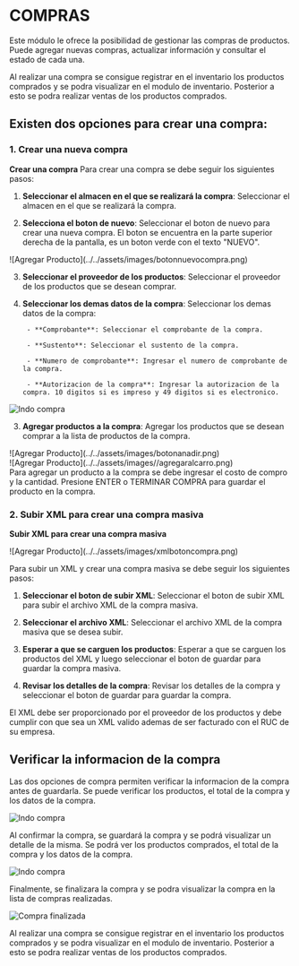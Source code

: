 
# **COMPRAS**


Este módulo le ofrece la posibilidad de gestionar las compras de productos. Puede agregar nuevas compras, actualizar información y consultar el estado de cada una.


<Callout type="info" >
  Al realizar una compra se consigue registrar en el inventario los productos comprados y se podra visualizar en el modulo de inventario. Posterior a esto se podra realizar ventas de los productos comprados.
</Callout>

## Existen dos opciones para crear una compra:


### 1. Crear una nueva compra
**Crear una compra**
Para crear una compra se debe seguir los siguientes pasos:

1. **Seleccionar el almacen en el que se realizará la compra**: Seleccionar el almacen en el que se realizará la compra.

2. **Selecciona el boton de nuevo**: Seleccionar el boton de nuevo para crear una nueva compra. El boton se encuentra en la parte superior derecha de la pantalla, es un boton verde con el texto "NUEVO".



<div
    style={{display: 'flex', justifyContent: 'center', alignItems: 'center'}}
>
![Agregar Producto](../../assets/images/botonnuevocompra.png)

</div>

3. **Seleccionar el proveedor de los productos**: Seleccionar el proveedor de los productos que se desean comprar.







4. **Seleccionar los demas datos de la compra**: Seleccionar los demas datos de la compra:
    
        - **Comprobante**: Seleccionar el comprobante de la compra.

        - **Sustento**: Seleccionar el sustento de la compra.

        - **Numero de comprobante**: Ingresar el numero de comprobante de la compra.

        - **Autorizacion de la compra**: Ingresar la autorizacion de la compra. 10 digitos si es impreso y 49 digitos si es electronico.


![Indo compra](../../assets/images/infocompra.png)



3. **Agregar productos a la compra**: Agregar los productos que se desean comprar a la lista de productos de la compra.

<div
    style={{display: 'flex', justifyContent: 'center', alignItems: 'center'}}
>
![Agregar Producto](../../assets/images/botonanadir.png)

</div>


<div
    style={{display: 'flex', justifyContent: 'center', alignItems: 'center'}}
>
![Agregar Producto](../../assets/images//agregaralcarro.png)

</div>

<Callout type="info" >
Para agregar un producto a la compra se debe ingresar el costo de compro y la cantidad. Presione ENTER o TERMINAR COMPRA para guardar el producto en la compra.
</Callout>


### 2. Subir XML para crear una compra masiva
**Subir XML para crear una compra masiva**

<div
    style={{display: 'flex', justifyContent: 'center', alignItems: 'center'}}
>
![Agregar Producto](../../assets/images/xmlbotoncompra.png)

</div>


Para subir un XML y crear una compra masiva se debe seguir los siguientes pasos:

1. **Seleccionar el boton de subir XML**: Seleccionar el boton de subir XML para subir el archivo XML de la compra masiva.

2. **Seleccionar el archivo XML**: Seleccionar el archivo XML de la compra masiva que se desea subir.

3. **Esperar a que se carguen los productos**: Esperar a que se carguen los productos del XML y luego seleccionar el boton de guardar para guardar la compra masiva.


4. **Revisar los detalles de la compra**: Revisar los detalles de la compra y seleccionar el boton de guardar para guardar la compra.

<Callout type="warning" emoji="⚠️">
El XML debe ser proporcionado por el proveedor de los productos y debe cumplir con que sea un XML valido ademas de ser facturado con el RUC de su empresa.
</Callout>



## Verificar la informacion de la compra

Las dos opciones de compra permiten verificar la informacion de la compra antes de guardarla. Se puede verificar los productos, el total de la compra y los datos de la compra.


![Indo compra](../../assets/images/continuarCompra.png)



Al confirmar la compra, se guardará la compra y se podrá visualizar un detalle de la misma. Se podrá ver los productos comprados, el total de la compra y los datos de la compra.



![Indo compra](../../assets/images/detallesposcompra.png)


Finalmente, se finalizara la compra y se podra visualizar la compra en la lista de compras realizadas.

![Compra finalizada](../../assets/images/comprafinalizadadetalle.png)


<Callout type="info" >
  Al realizar una compra se consigue registrar en el inventario los productos comprados y se podra visualizar en el modulo de inventario. Posterior a esto se podra realizar ventas de los productos comprados.
</Callout>
